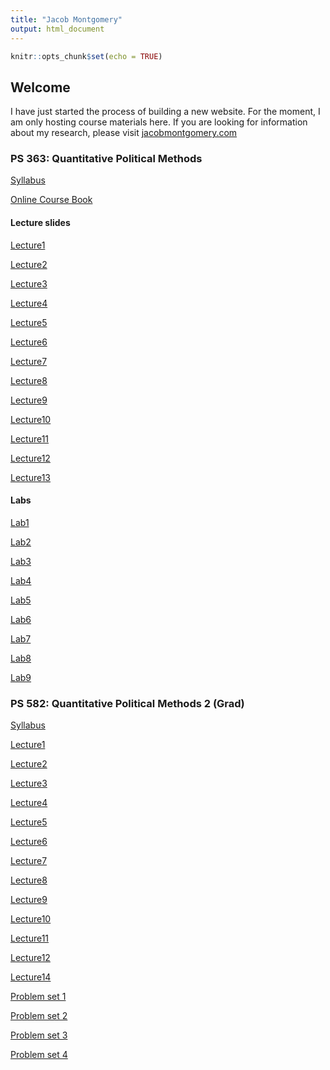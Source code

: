 ```yaml
---
title: "Jacob Montgomery"
output: html_document
---
```


```r
knitr::opts_chunk$set(echo = TRUE)
```

## Welcome

I have just started the process of building a new website. For the moment, I am only hosting course materials here.  If you are looking for information about my research, please visit [jacobmontgomery.com](http://www.jacobmontgomery.com)

### PS 363: Quantitative Political Methods

[Syllabus](https://jmontgomery.github.io/PS363Syllabus/Syllabus.html)  

[Online Course Book](http://jmontgomery.github.io/PS363CourseBook/)

#### Lecture slides
[Lecture1](https://jmontgomery.github.io/PS363Slides/01Introduction.pdf)

[Lecture2](https://jmontgomery.github.io/PS363Slides/02SamplingMeasurement.pdf)

[Lecture3](https://jmontgomery.github.io/PS363Slides/03CentralTendencySpread.pdf)

[Lecture4](https://jmontgomery.github.io/PS363Slides/04BasicProbability.pdf)

[Lecture5](https://jmontgomery.github.io/PS363Slides/05SamplingDistributions.pdf)

[Lecture6](https://jmontgomery.github.io/PS363Slides/06FindingProbabilities.pdf)

[Lecture7](https://jmontgomery.github.io/PS363Slides/07EstimatingMean.pdf)

[Lecture8](https://jmontgomery.github.io/PS363Slides/08HypothesisTesting1.pdf)

[Lecture9](https://jmontgomery.github.io/PS363Slides/09HypothesisTesting2.pdf)

[Lecture10](https://jmontgomery.github.io/PS363Slides/10HypothesisTesting3.pdf)

[Lecture11](https://jmontgomery.github.io/PS363Slides/11Causality.pdf)

[Lecture12](https://jmontgomery.github.io/PS363Slides/12TTest.pdf)

[Lecture13](https://jmontgomery.github.io/PS363Slides/13ContingencyTables.pdf)

#### Labs
[Lab1](https://jmontgomery.github.io/Lab/Lab1.zip)

[Lab2](https://jmontgomery.github.io/Lab/Lab2.zip)

[Lab3](https://jmontgomery.github.io/Lab/Lab3.zip)

[Lab4](https://jmontgomery.github.io/Lab/Lab4.zip)

[Lab5](https://jmontgomery.github.io/Lab/Lab5.zip)

[Lab6](https://jmontgomery.github.io/Lab/Lab6.zip)

[Lab7](https://jmontgomery.github.io/Lab/Lab7/Lab7.R)

[Lab8](https://jmontgomery.github.io/Lab/Lab8.zip)

[Lab9](https://jmontgomery.github.io/Lab/Lab9.zip)

### PS 582: Quantitative Political Methods 2 (Grad)


[Syllabus](https://jmontgomery.github.io/PS582/Syllabus.pdf)  

[Lecture1](https://jmontgomery.github.io/PS582/01Probability1.pdf)  

[Lecture2](https://jmontgomery.github.io/PS582/02Probability2.pdf)

[Lecture3](https://jmontgomery.github.io/PS582/03DataReduction.pdf)

[Lecture4](https://jmontgomery.github.io/PS582/04PointEstimation.pdf)

[Lecture5](https://jmontgomery.github.io/PS582/05MLE1.pdf)

[Lecture6](https://jmontgomery.github.io/PS582/06MLE2.pdf)

[Lecture7](https://jmontgomery.github.io/PS582/07Frequentist.pdf)

[Lecture8](https://jmontgomery.github.io/PS582/08Bayesian.pdf)

[Lecture9](https://jmontgomery.github.io/PS582/09NonParametrics.pdf)

[Lecture10](https://jmontgomery.github.io/PS582/10Tests.pdf)

[Lecture11](https://jmontgomery.github.io/PS582/11Pvalues.pdf)

[Lecture12](https://jmontgomery.github.io/PS582/12LRTest.pdf)

[Lecture14](https://jmontgomery.github.io/PS582/14NonParametric.pdf)

[Problem set 1](https://jmontgomery.github.io/PS582/PS1.pdf)

[Problem set 2](https://jmontgomery.github.io/PS582/PS2.pdf)

[Problem set 3](https://jmontgomery.github.io/PS582/PS3.pdf)

[Problem set 4](https://jmontgomery.github.io/PS582/PS4.pdf)